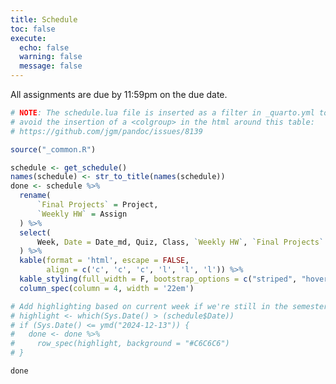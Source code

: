 ```yaml
---
title: Schedule
toc: false
execute:
  echo: false
  warning: false
  message: false
---
```


All assignments are due by 11:59pm on the due date.

```r
# NOTE: The schedule.lua file is inserted as a filter in _quarto.yml to 
# avoid the insertion of a <colgroup> in the html around this table: 
# https://github.com/jgm/pandoc/issues/8139

source("_common.R")

schedule <- get_schedule() 
names(schedule) <- str_to_title(names(schedule))
done <- schedule %>%
  rename(
      `Final Projects` = Project,
      `Weekly HW` = Assign
  ) %>%
  select(
      Week, Date = Date_md, Quiz, Class, `Weekly HW`, `Final Projects`
  ) %>%
  kable(format = 'html', escape = FALSE,
        align = c('c', 'c', 'c', 'l', 'l', 'l')) %>%
  kable_styling(full_width = F, bootstrap_options = c("striped", "hover")) %>%
  column_spec(column = 4, width = '22em') 

# Add highlighting based on current week if we're still in the semester
# highlight <- which(Sys.Date() > (schedule$Date))
# if (Sys.Date() <= ymd("2024-12-13")) {
#   done <- done %>%
#     row_spec(highlight, background = "#C6C6C6")
# }

done
```
